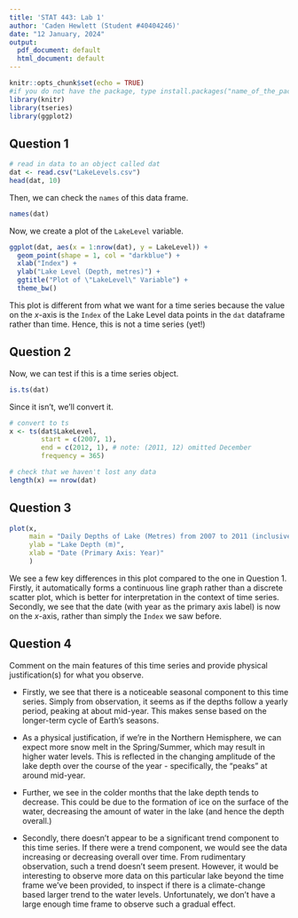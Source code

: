 ```yaml
---
title: 'STAT 443: Lab 1'
author: 'Caden Hewlett (Student #40404246)'
date: "12 January, 2024"
output:
  pdf_document: default
  html_document: default
---
```


```r
knitr::opts_chunk$set(echo = TRUE)
#if you do not have the package, type install.packages("name_of_the_package")
library(knitr)
library(tseries)
library(ggplot2)
```

## Question 1


```r
# read in data to an object called dat
dat <- read.csv("LakeLevels.csv")
head(dat, 10)
```

Then, we can check the `names` of this data frame.
```r
names(dat)
```

Now, we create a plot of the `LakeLevel` variable.
```r
ggplot(dat, aes(x = 1:nrow(dat), y = LakeLevel)) +
  geom_point(shape = 1, col = "darkblue") +  
  xlab("Index") +  
  ylab("Lake Level (Depth, metres)") +
  ggtitle("Plot of \"LakeLevel\" Variable") + 
  theme_bw()
```
This plot is different from what we want for a time series because the value on the $x$-axis is the `Index` of the Lake Level data points in the `dat` dataframe rather than time. Hence, this is not a time series (yet!)


## Question 2

Now, we can test if this is a time series object.
```r
is.ts(dat)
```

Since it isn't, we'll convert it.
```r
# convert to ts
x <- ts(dat$LakeLevel, 
        start = c(2007, 1), 
        end = c(2012, 1), # note: (2011, 12) omitted December
        frequency = 365)

# check that we haven't lost any data
length(x) == nrow(dat)
```



## Question 3

```r
plot(x, 
     main = "Daily Depths of Lake (Metres) from 2007 to 2011 (inclusive)",
     ylab = "Lake Depth (m)",
     xlab = "Date (Primary Axis: Year)"
     )
```

We see a few key differences in this plot compared to the one in Question 1. Firstly, it automatically forms a continuous line graph rather than a discrete scatter plot, which is better for interpretation in the context of time series. Secondly, we see that the date (with year as the primary axis label) is now on the $x$-axis, rather than simply the `Index` we saw before. 


## Question 4

Comment on the main features of this time series and provide physical justification(s) for what you observe.

- Firstly, we see that there is a noticeable seasonal component to this time series. Simply from observation, it seems as if the depths follow a yearly period, peaking at about mid-year. This makes sense based on the longer-term cycle of Earth's seasons. 

- As a physical justification, if we're in the Northern Hemisphere, we can expect more snow melt in the Spring/Summer, which may result in higher water levels. This is reflected in the changing amplitude of the lake depth over the course of the year - specifically, the "peaks" at around mid-year. 

- Further, we see in the colder months that the lake depth tends to decrease. This could be due to the formation of ice on the surface of the water, decreasing the amount of water in the lake (and hence the depth overall.)

- Secondly, there doesn't appear to be a significant trend component to this time series. If there were a trend component, we would see the data increasing or decreasing overall over time. From rudimentary observation, such a trend doesn't seem present. However, it would be interesting to observe more data on this particular lake beyond the time frame we've been provided, to inspect if there is a climate-change based larger trend to the water levels. Unfortunately, we don't have a large enough time frame to observe such a gradual effect. 

